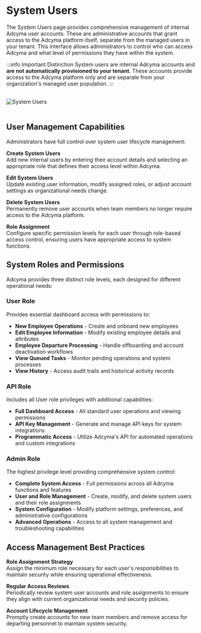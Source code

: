 # System Users


The System Users page provides comprehensive management of internal Adcyma user accounts. These are administrative accounts that grant access to the Adcyma platform itself, separate from the managed users in your tenant. This interface allows administrators to control who can access Adcyma and what level of permissions they have within the system.

:::info Important Distinction
System users are internal Adcyma accounts and **are not automatically provisioned to your tenant**. These accounts provide access to the Adcyma platform only and are separate from your organization's managed user population.
:::

<br/>
<Image img={systemUsersImg} alt="System Users" className="doc-screenshot" />
<br/><br/>

## User Management Capabilities

Administrators have full control over system user lifecycle management:

**Create System Users**  
Add new internal users by entering their account details and selecting an appropriate role that defines their access level within Adcyma.

**Edit System Users**  
Update existing user information, modify assigned roles, or adjust account settings as organizational needs change.

**Delete System Users**  
Permanently remove user accounts when team members no longer require access to the Adcyma platform.

**Role Assignment**  
Configure specific permission levels for each user through role-based access control, ensuring users have appropriate access to system functions.

## System Roles and Permissions

Adcyma provides three distinct role levels, each designed for different operational needs:

### User Role
Provides essential dashboard access with permissions to:
- **New Employee Operations** - Create and onboard new employees
- **Edit Employee Information** - Modify existing employee details and attributes
- **Employee Departure Processing** - Handle offboarding and account deactivation workflows
- **View Queued Tasks** - Monitor pending operations and system processes
- **View History** - Access audit trails and historical activity records

### API Role
Includes all User role privileges with additional capabilities:
- **Full Dashboard Access** - All standard user operations and viewing permissions
- **API Key Management** - Generate and manage API keys for system integrations
- **Programmatic Access** - Utilize Adcyma's API for automated operations and custom integrations

### Admin Role
The highest privilege level providing comprehensive system control:
- **Complete System Access** - Full permissions across all Adcyma functions and features
- **User and Role Management** - Create, modify, and delete system users and their role assignments
- **System Configuration** - Modify platform settings, preferences, and administrative configurations
- **Advanced Operations** - Access to all system management and troubleshooting capabilities

## Access Management Best Practices

**Role Assignment Strategy**  
Assign the minimum role necessary for each user's responsibilities to maintain security while ensuring operational effectiveness.

**Regular Access Reviews**  
Periodically review system user accounts and role assignments to ensure they align with current organizational needs and security policies.

**Account Lifecycle Management**  
Promptly create accounts for new team members and remove access for departing personnel to maintain system security.
